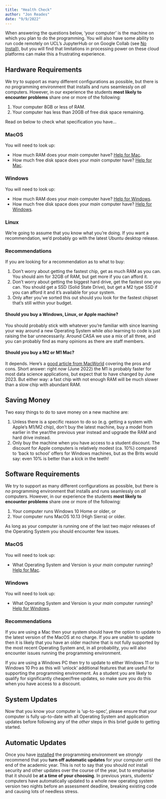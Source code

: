```yaml
---
title: "Health Check"
author: "Jon Reades"
date: "9/9/2022"
---
```


When answering the questions below, 'your computer' is the machine on which you plan to do the programming. You will also have some ability to run code remotely on UCL's JupyterHub or on Google Collab (see [No Install](./no_install.qmd)), but you will find that limitations in processing power on these cloud platforms can make this a frustrating experience.

## Hardware Requirements

We try to support as many different configurations as possible, but there is *no* programming environment that installs and runs seamlessly on *all* computers. However, in our experience the students **most likely to encounter problems** share one or more of the following:

1. Your computer 8GB or less of RAM.
2. Your computer has less than 20GB of free disk space remaining.

Read on below to check what specification you have...

### MacOS

You will need to look up:

- How much RAM does your _main_ computer have? [Help for Mac](https://www.macworld.co.uk/how-to/mac/much-ram-need-more-3793418/).
- How much free disk space does your _main_ computer have? [Help for Mac](https://www.macworld.com/article/2972775/how-to-check-a-mac-free-hard-drive-space.html).

### Windows

You will need to look up:

- How much RAM does your _main_ computer have? [Help for Windows](https://www.howtogeek.com/435644how-to-see-how-much-ram-is-in-your-pc-and-its-speed/).
- How much free disk space does your _main_ computer have? [Help for Windows](https://www.lifewire.com/how-to-check-free-hard-drive-space-in-windows-2619187).

### Linux

We're going to assume that you know what you're doing. If you want a recommendation, we'd probably go with the latest Ubuntu desktop release.

### Recommendations

If you are looking for a recommendation as to what to buy:

1. Don't worry about getting the fastest chip, get as much RAM as you can. You should aim for 32GB of RAM, but get more if you can afford it.
2. Don't worry about getting the biggest hard drive, get the fastest one you can. You should get a SSD (Solid State Drive), but get a M2 type SSD if you can afford it and it's available for your system.
3. Only after you've sorted this out should you look for the fastest chipset that's still within your budget.

#### Should you buy a Windows, Linux, or Apple machine? 

You should probably stick with whatever you're familiar with since learning your way around a new Operating System while *also* learning to code is just raising the bar unnecessarily. Around CASA we use a mix of all three, and you can probably find as many opinions as there are staff members.

#### Should you buy a M2 or M1 Mac?

It depends. Here's a [good article from MacWorld](https://www.macworld.com/article/785824/m2-vs-m1-pro-max-ultra-performance-graphics.html) covering the pros and cons. Short answer: right *now* (June 2022) the M1 is probably faster for most data science applications, but expect that to have changed by June 2023. But either way: a fast chip with not enough RAM will be much slower than a slow chip with abundant RAM.

::: {.callout-tip}
## Saving Money

Two easy things to do to save money on a new machine are:

1. Unless there is a specific reason to do so (e.g. getting a system with Apple's M1/M2 chip), don't buy the latest machine, buy a model from earlier in the year/the previous year instead and upgrade the RAM and hard drive instead.
2. Only buy the machine when you have access to a student discount. The discount for Apple computers is relatively modest (ca. 10%) compared to 'back to school' offers for Windows machines, but as the Brits would say: even 10% is better than a kick in the teeth! 

:::

## Software Requirements

We try to support as many different configurations as possible, but there is *no* programming environment that installs and runs seamlessly on *all* computers. However, in our experience the students **most likely to encounter problems** share one or more of the following:

1. Your computer runs Windows 10 Home or older, or 
2. Your computer runs MacOS 10.13 (High Sierra) or older.

As long as your computer is running one of the last two major releases of the Operating System you should encounter few issues.

### MacOS

You will need to look up:

- What Operating System and Version is your _main_ computer running? [Help for Mac](https://support.apple.com/en-gb/HT201260).

### Windows

You will need to look up:

- What Operating System and Version is your _main_ computer running? [Help for Windows](https://support.microsoft.com/en-gb/help/13443/windows-which-version-am-i-running).

### Recommendations

If you are using a Mac then your system should have the option to update to the latest version of the MacOS at no charge. If you are unable to update then it is likely that you have an older machine that is not fully supported by the most recent Operating System and, in all probability, you will also encounter issues running the programming environment.

If you are using a Windows PC then try to update to either Windows 11 or to Windows 10 Pro as this will 'unlock' additional features that are useful for supporting the programming environment. As a student you are likely to qualify for significantly cheaper/free updates, so make sure you do this when you have access to a discount.

## System Updates

Now that you know your computer is 'up-to-spec', please ensure that your computer is fully up-to-date with all Operating System and application updates before following any of the *other* steps in this brief guide to getting started. 

::: {.callout-warning}
## Automatic Updates

Once you have [installed](./env.qmd) the programming environment we *strongly* recommend that you **turn off automatic updates** for your computer until the end of the academic year. This is not to say that you should *not* install security and other updates over the course of the year, but to emphasise that it should be **at a time of your choosing**. In previous years, students' computers have automatically updated to a whole new operating system version two nights before an assessment deadline, breaking existing code and causing lots of needless stress.

:::
